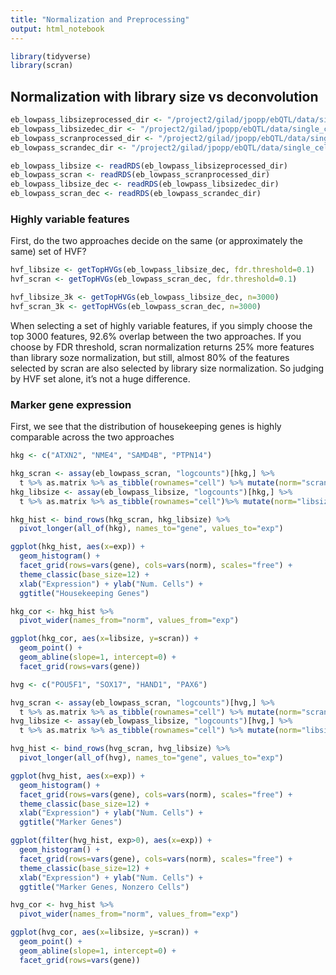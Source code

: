 ```yaml
---
title: "Normalization and Preprocessing"
output: html_notebook
---
```


```r
library(tidyverse)
library(scran)
```


## Normalization with library size vs deconvolution 
```r
eb_lowpass_libsizeprocessed_dir <- "/project2/gilad/jpopp/ebQTL/data/single_cell_objects/Lowpass.3seqbatches.merged.TEMP.libsize.normalized.sce"
eb_lowpass_libsizedec_dir <- "/project2/gilad/jpopp/ebQTL/data/single_cell_objects/Lowpass.3seqbatches.merged.TEMP.libsize.decomposed.rds"
eb_lowpass_scranprocessed_dir <- "/project2/gilad/jpopp/ebQTL/data/single_cell_objects/Lowpass.3seqbatches.merged.TEMP.scran.normalized.sce"
eb_lowpass_scrandec_dir <- "/project2/gilad/jpopp/ebQTL/data/single_cell_objects/Lowpass.3seqbatches.merged.TEMP.decomposed.rds"

eb_lowpass_libsize <- readRDS(eb_lowpass_libsizeprocessed_dir)
eb_lowpass_scran <- readRDS(eb_lowpass_scranprocessed_dir)
eb_lowpass_libsize_dec <- readRDS(eb_lowpass_libsizedec_dir)
eb_lowpass_scran_dec <- readRDS(eb_lowpass_scrandec_dir)
```

### Highly variable features
First, do the two approaches decide on the same (or approximately the same) set of HVF?
```r
hvf_libsize <- getTopHVGs(eb_lowpass_libsize_dec, fdr.threshold=0.1)
hvf_scran <- getTopHVGs(eb_lowpass_scran_dec, fdr.threshold=0.1)

hvf_libsize_3k <- getTopHVGs(eb_lowpass_libsize_dec, n=3000)
hvf_scran_3k <- getTopHVGs(eb_lowpass_scran_dec, n=3000)
```

When selecting a set of highly variable features, if you simply choose the top 3000 features, 92.6% overlap between the two approaches. If you choose by FDR threshold, scran normalization returns 25% more features than library soze normalization, but still, almost 80% of the features selected by scran are also selected by library size normalization. So judging by HVF set alone, it's not a huge difference. 

### Marker gene expression 
First, we see that the distribution of housekeeping genes is highly comparable across the two approaches
```r
hkg <- c("ATXN2", "NME4", "SAMD4B", "PTPN14")

hkg_scran <- assay(eb_lowpass_scran, "logcounts")[hkg,] %>%
  t %>% as.matrix %>% as_tibble(rownames="cell") %>% mutate(norm="scran")
hkg_libsize <- assay(eb_lowpass_libsize, "logcounts")[hkg,] %>%
  t %>% as.matrix %>% as_tibble(rownames="cell")%>% mutate(norm="libsize")

hkg_hist <- bind_rows(hkg_scran, hkg_libsize) %>%
  pivot_longer(all_of(hkg), names_to="gene", values_to="exp")

ggplot(hkg_hist, aes(x=exp)) +
  geom_histogram() +
  facet_grid(rows=vars(gene), cols=vars(norm), scales="free") +
  theme_classic(base_size=12) +
  xlab("Expression") + ylab("Num. Cells") +
  ggtitle("Housekeeping Genes")

hkg_cor <- hkg_hist %>%
  pivot_wider(names_from="norm", values_from="exp")

ggplot(hkg_cor, aes(x=libsize, y=scran)) +
  geom_point() +
  geom_abline(slope=1, intercept=0) +
  facet_grid(rows=vars(gene))
```

```r
hvg <- c("POU5F1", "SOX17", "HAND1", "PAX6")

hvg_scran <- assay(eb_lowpass_scran, "logcounts")[hvg,] %>%
  t %>% as.matrix %>% as_tibble(rownames="cell") %>% mutate(norm="scran")
hvg_libsize <- assay(eb_lowpass_libsize, "logcounts")[hvg,] %>%
  t %>% as.matrix %>% as_tibble(rownames="cell") %>% mutate(norm="libsize")

hvg_hist <- bind_rows(hvg_scran, hvg_libsize) %>%
  pivot_longer(all_of(hvg), names_to="gene", values_to="exp")

ggplot(hvg_hist, aes(x=exp)) +
  geom_histogram() +
  facet_grid(rows=vars(gene), cols=vars(norm), scales="free") +
  theme_classic(base_size=12) +
  xlab("Expression") + ylab("Num. Cells") +
  ggtitle("Marker Genes")

ggplot(filter(hvg_hist, exp>0), aes(x=exp)) +
  geom_histogram() +
  facet_grid(rows=vars(gene), cols=vars(norm), scales="free") +
  theme_classic(base_size=12) +
  xlab("Expression") + ylab("Num. Cells") +
  ggtitle("Marker Genes, Nonzero Cells")

hvg_cor <- hvg_hist %>%
  pivot_wider(names_from="norm", values_from="exp")

ggplot(hvg_cor, aes(x=libsize, y=scran)) +
  geom_point() +
  geom_abline(slope=1, intercept=0) +
  facet_grid(rows=vars(gene))
```


